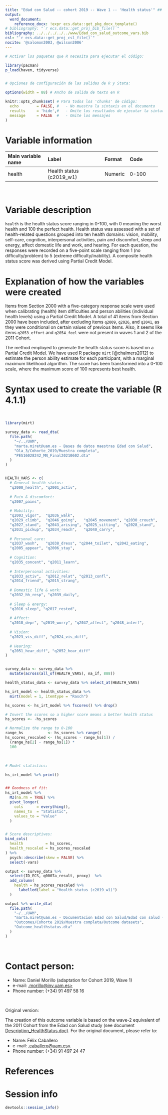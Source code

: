 ```yaml
---
title: "Edad con Salud -- cohort 2019 -- Wave 1 -- 'Health status'" ## TODO: Añadir "cohort", "assessment" y "variable name(s)/domain"
output:
  word_document:
    reference_docx: !expr ecs.data::get_pkg_docx_template()
# bibliography: "`r ecs.data::get_proj_bib_file()`"
bibliography: ../../../../../www/Edad_con_salud_outcome_vars.bib
csl: "`r ecs.data::get_proj_csl_file()`"
nocite: '@salomon2003, @wilson2006'
---
```


```r
# Activar los paquetes que R necesita para ejecutar el código:

library(pacman)
p_load(haven, tidyverse)


# Opciones de configuración de las salidas de R y Stata:

options(width = 88) # Ancho de salida de texto en R

knitr::opts_chunk$set( # Para todos los 'chunks' de código:
  echo        = FALSE, #   - No muestra la sintaxis en el documento
  results     = 'hide',#   - Omite los resultados de ejecutar la sintaxis
  message     = FALSE  #   - Omite los mensajes
)
```

# Variable information

+--------------------+-----------------------------+---------+---------------+
| Main variable name | Label                       | Format  | Code          |
+:===================+:============================+:========+:==============+
| health             | Health status (c2019_w1)    | Numeric | 0-100         |
+--------------------+-----------------------------+---------+---------------+

<br> <!--# Salto de línea (i.e. párrafo vacío); añadir donde se necesite -->

# Variable description

`health` is the health status score ranging in 0-100, with 0 meaning the worst health and 100 the perfect health. Health status was assessed with a set of health-related questions grouped into ten health domains: vision, mobility, self-care, cognition, interpersonal activities, pain and discomfort, sleep and energy, affect domestic life and work, and hearing. For each question, the responses were recorded on a five-point scale ranging from 1 (no difficulty/problem) to 5 (extreme difficulty/inability). A composite health status score was derived using Partial Credit Model.

# Explanation of how the variables were created

Items from Section 2000 with a five-category response scale were used when calibrating (health) item difficulties and person abilities (individual health levels) using a Partial Credit Model. A total of 41 items from Section 2000 have been included, after excluding items `q2009`, `q2026`, and `q2041`, as they were conditional on certain values of previous items. Also, it seems like items `q2053_effort` and `q2054_feel` were not present in waves 1 and 2 of the 2011 Cohort.

The method employed to generate the health status score is based on a Partial Credit Model. We have used R package `mirt` [@chalmers2012] to estimate the person ability estimate for each participant, with a marginal maximum likelihood algorithm. The score has been transformed into a 0-100 scale, where the maximum score of 100 represents best health.

# Syntax used to create the variable (R 4.1.1)

<br>

```r
library(mirt)

survey_data <- read_dta(
  file.path(
    "~/../UAM",
    "marta.miret@uam.es - Bases de datos maestras Edad con Salud",
    "Ola_3/Cohorte_2019/Muestra completa",
    "PES16028242_MN_Final20210602.dta"
  )
)


HEALTH_VARS <- c(
  # General health status:
  "q2000_health", "q2001_activ",
  
  # Pain & discomfort:
  "q2007_pains",
  
  # Mobility:
  "q2003_vigor",  "q2036_walk",
  "q2029_climb",  "q2046_going",   "q2045_movement", "q2030_crouch",
  "q2027_stand",  "q2043_arising", "q2025_sitting",  "q2028_stand",
  "q2031_pickup", "q2034_reach",   "q2040_carry",
  
  # Personal care:
  "q2037_wash",   "q2038_dress", "q2044_toilet", "q2042_eating",
  "q2005_appear", "q2006_stay", 
  
  # Cognition:
  "q2035_concent", "q2011_learn",
  
  # Interpersonal activities:
  "q2033_activ",  "q2012_relat", "q2013_confl",
  "q2014_friend", "q2015_strang",
  
  # Domestic life & work:
  "q2032_hh_resp", "q2039_daily", 
  
  # Sleep & energy:
  "q2016_sleep", "q2017_rested",
  
  # Affect:
  "q2018_depr", "q2019_worry", "q2047_affect", "q2048_interf",
  
  # Vision:
  "q2023_vis_diff", "q2024_vis_diff",
  
  # Hearing:
  "q2051_hear_diff", "q2052_hear_diff"
)


survey_data <- survey_data %>%
  mutate(across(all_of(HEALTH_VARS), na_if, 888))

health_status_data <- survey_data %>% select_at(HEALTH_VARS)

hs_irt_model <- health_status_data %>%
  mirt(model = 1, itemtype = "Rasch")

hs_scores <- hs_irt_model %>% fscores() %>% drop()

# Invert the scores so a higher score means a better health status
hs_scores <- -hs_scores

# Normalize the range to 0-100
range_hs           <- hs_scores %>% range()
hs_scores_rescaled <- (hs_scores - range_hs[1]) /
  (range_hs[2] - range_hs[1]) *
  100
```

<br>


```r
# Model statistics:

hs_irt_model %>% print()


## Goodness of fit:
hs_irt_model %>%
  M2(na.rm = TRUE) %>%
  pivot_longer(
    cols      = everything(),
    names_to  = "Statistic",
    values_to = "Value"
  )


# Score descriptives:
bind_cols(
  health          = hs_scores,
  health_rescaled = hs_scores_rescaled
) %>%
  psych::describe(skew = FALSE) %>%
  select(-vars)
```

```r
output <- survey_data %>%
  select(ID_ECS, q0007a_result, proxy)  %>%
  add_column(
    health = hs_scores_rescaled %>%
      labelled(label = "Health status (c2019_w1)")
  )

output %>% write_dta(
  file.path(
    "~/../UAM",
    "marta.miret@uam.es - Documentacion Edad con Salud/Edad con salud - Ola 3",
    "Outcomes/Cohorte 2019/Muestra completa/Outcome datasets",
    "Outcome_healthstatus.dta"
  )
)
```

<br>

# Contact person:

-   Name: Daniel Morillo (adaptation for Cohort 2019, Wave 1)
-   e-mail: [\daniel.morillo\@inv.uam.es\>](mailto:daniel.morillo@inv.uam.es){.email}
-   Phone number: (+34) 91 497 58 16

<br>

Original version:

The creation of this outcome variable is based on the wave-2 equivalent of the 2011 Cohort from the Edad con Salud study (see document [Description_HealthStatus.doc](https://dauam-my.sharepoint.com/:w:/r/personal/marta_miret_uam_es/Documents/Edad%20con%20Salud/Documentacion%20Edad%20con%20Salud/Edad%20con%20salud%20-%20Ola%202/Outcomes/Outcome%20descriptions/Description_HealthStatus.doc?d=wde2429dfc1bf4bc884d84b8e461fda79&csf=1&web=1&e=3tovyX)). For the original document, please refer to:

-   Name: Félix Caballero
-   e-mail: [\felix.caballero\@uam.es\>](mailto:felix.caballero@uam.es){.email}
-   Phone number: (+34) 91 497 24 47

# References

::: {#refs}
:::

\newpage

# Session info

```r
devtools::session_info()
```
